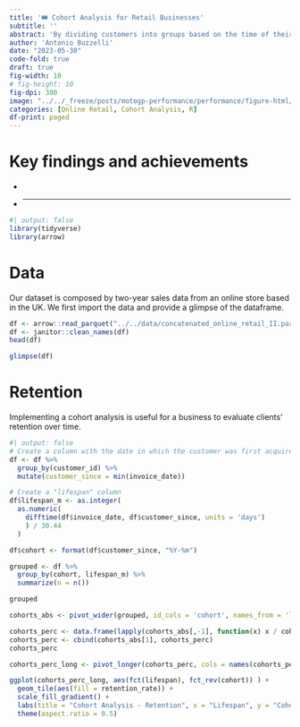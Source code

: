 ```yaml
---
title: '🎟️ Cohort Analysis for Retail Businesses'
subtitle: ''
abstract: 'By dividing customers into groups based on the time of their first purchase, businesses can compare the performance of different cohorts and identify trends and patterns that may not be visible when analyzing all customers as a single group.'
author: 'Antonio Buzzelli'
date: "2023-05-30"
code-fold: true
draft: true
fig-width: 10
# fig-height: 10
fig-dpi: 300
image: "../../_freeze/posts/motogp-performance/performance/figure-html/cell-16-output-1.png"
categories: [Online Retail, Cohort Analysis, R]
df-print: paged
---
```




# Key findings and achievements

* 
* 
---

```r
#| output: false
library(tidyverse)
library(arrow)
```

# Data

Our dataset is composed by two-year sales data from an online store based in the UK. We first import the data and provide a glimpse of the dataframe.

```r
df <- arrow::read_parquet("../../data/concatenated_online_retail_II.parquet")
df <- janitor::clean_names(df)
head(df)
```
```r
glimpse(df)
```

# Retention

Implementing a cohort analysis is useful for a business to evaluate clients' retention over time.

```r
#| output: false
# Create a column with the date in which the customer was first acquired
df <- df %>%
  group_by(customer_id) %>%
  mutate(customer_since = min(invoice_date))

# Create a "lifespan" column
df$lifespan_m <- as.integer(
  as.numeric(
    difftime(df$invoice_date, df$customer_since, units = 'days')
    ) / 30.44
  )

df$cohort <- format(df$customer_since, "%Y-%m")

grouped <- df %>% 
  group_by(cohort, lifespan_m) %>% 
  summarize(n = n())
```

```r
grouped
```

```r
cohorts_abs <- pivot_wider(grouped, id_cols = 'cohort', names_from = 'lifespan_m', values_from = 'n')
```

```r
cohorts_perc <- data.frame(lapply(cohorts_abs[,-1], function(x) x / cohorts_abs$'0' * 100))
cohorts_perc <- cbind(cohorts_abs[1], cohorts_perc)
cohorts_perc
```

```r
cohorts_perc_long <- pivot_longer(cohorts_perc, cols = names(cohorts_perc[-1]), names_to = 'lifespan', values_to = 'retention_rate')

ggplot(cohorts_perc_long, aes(fct(lifespan), fct_rev(cohort)) ) +
  geom_tile(aes(fill = retention_rate)) +
  scale_fill_gradient() +
  labs(title = "Cohort Analysis - Retention", x = "Lifespan", y = "Cohort") +
  theme(aspect.ratio = 0.5)
```


